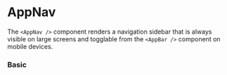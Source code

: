 
<Meta title="Components/Layout/AppNav" component={AppNav} />

# AppNav

The `<AppNav />` component renders a navigation sidebar that is always visible on large screens
and togglable from the `<AppBar />` component on mobile devices.

<Props of={AppNav} />

### Basic

<Preview>
    <Story name="basic">
        <ComponentWrapper>
            <AppLayout>
                <AppNav></AppNav>
            </AppLayout>
        </ComponentWrapper>
    </Story>
</Preview>
